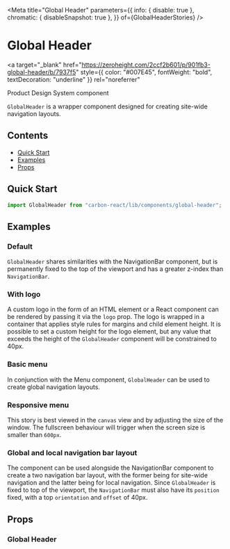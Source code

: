 


<Meta
  title="Global Header"
  parameters={{
    info: { disable: true },
    chromatic: { disableSnapshot: true },
  }}
  of={GlobalHeaderStories}
/>

# Global Header

<a
  target="_blank"
  href="https://zeroheight.com/2ccf2b601/p/901fb3-global-header/b/7937f5"
  style={{ color: "#007E45", fontWeight: "bold", textDecoration: "underline" }}
  rel="noreferrer"
>
  Product Design System component
</a>

`GlobalHeader` is a wrapper component designed for creating site-wide navigation layouts.

## Contents

- [Quick Start](#quick-start)
- [Examples](#examples)
- [Props](#props)

## Quick Start

```javascript
import GlobalHeader from "carbon-react/lib/components/global-header";
```

## Examples

### Default

`GlobalHeader` shares similarities with the <LinkTo kind="Navigation Bar" story="default">NavigationBar component</LinkTo>, but is permanently fixed to the top of the viewport and has a greater z-index than `NavigationBar`.

<Canvas name="default" of={GlobalHeaderStories.Default} />

### With logo

A custom logo in the form of an HTML element or a React component can be rendered by passing it via the `logo` prop. The logo is wrapped in a container that applies style rules for margins and child element height. It is possible to set a custom height for the logo element, but any value that exceeds the height of the `GlobalHeader` component will be constrained to 40px.

<Canvas name="with logo" of={GlobalHeaderStories.WithLogo} />

### Basic menu

In conjunction with the <LinkTo kind="Menu" story="default">Menu component</LinkTo>, `GlobalHeader` can be used to create global navigation layouts.

<Canvas name="basic menu" of={GlobalHeaderStories.BasicMenu} />

### Responsive menu

This story is best viewed in the `canvas` view and by adjusting the size of the window. The fullscreen behaviour will trigger when the screen size is smaller than `600px`.

<Canvas name="responsive menu" of={GlobalHeaderStories.ResponsiveMenu} />

### Global and local navigation bar layout

The component can be used alongside the <LinkTo kind='Navigation Bar' story="default">NavigationBar component</LinkTo> to create a two navigation bar layout, with the former being for site-wide navigation and the latter being for local navigation. Since `GlobalHeader` is fixed to top of the viewport, the `NavigationBar` must also have its `position` fixed, with a top `orientation` and `offset` of 40px.

<Canvas
  name="global and local navigation bar layout"
  of={GlobalHeaderStories.GlobalLocalNavBarLayout}
/>

## Props

### Global Header

<ArgTypes of={GlobalHeaderStories} />
